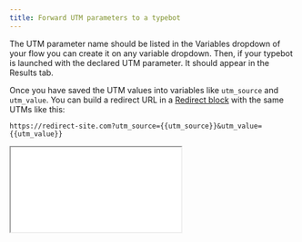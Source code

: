 ```yaml
---
title: Forward UTM parameters to a typebot
---
```


The UTM parameter name should be listed in the Variables dropdown of your flow you can create it on any variable dropdown. Then, if your typebot is launched with the declared UTM parameter. It should appear in the Results tab.

Once you have saved the UTM values into variables like `utm_source` and `utm_value`. You can build a redirect URL in a [Redirect block](../editor/blocks/logic/redirect) with the same UTMs like this:

```
https://redirect-site.com?utm_source={{utm_source}}&utm_value={{utm_value}}
```

<div
  style={{
    position: 'relative',
    paddingBottom: '64.5933014354067%',
    height: 0,
  }}
>
  <iframe
    src="//player.bilibili.com/player.html?aid=537760672&bvid=BV1Ji4y1h7B2&cid=1382229673&p=1"
    mozallowfullscreen=""
    allowFullScreen=""
    style={{
      position: 'absolute',
      top: 0,
      left: 0,
      width: '100%',
      height: '100%',
    }}
  />
</div>
